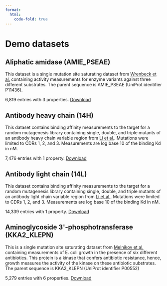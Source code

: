 ```yaml
---
format:
  html:
    code-fold: true
---
```


# Demo datasets

## Aliphatic amidase (AMIE_PSEAE)

This dataset is a single mutation site saturating dataset from
[Wrenbeck et al.](https://doi.org/10.1038/ncomms15695){target="_blank"} containing
activity measurements for enzyme variants against three different
substrates. The parent sequence is AMIE_PSEAE (UniProt identifier
P11436).

6,819 entries with 3 properties.
[Download](https://drive.google.com/uc?export=download&id=1VteqroPbm2iJl2osfm5-uEZW-9m4WUyM)

## Antibody heavy chain (14H)

This dataset contains binding affinity measurements to the target for a
random mutagenesis library containing single, double, and triple mutants
of an antibody heavy chain variable region from [Li et al.](https://doi.org/10.1101/2022.10.07.502662){target="_blank"}. Mutations were limited to
CDRs 1, 2, and 3. Measurements are log base 10 of the binding Kd in nM.

7,476 entries with 1 property.
[Download](https://drive.google.com/uc?export=download&id=1L4AeuW50EKFKczxLf_YCUM4lC370eNqe)

## Antibody light chain (14L)

This dataset contains binding affinity measurements to the target for a
random mutagenesis library containing single, double, and triple mutants
of an antibody light chain variable region from [Li et
al.](https://doi.org/10.1101/2022.10.07.502662){target="_blank"}. Mutations were limited
to CDRs 1, 2, and 3. Measurements are log base 10 of the binding Kd in
nM.

14,339 entries with 1 property. [Download](https://drive.google.com/uc?export=download&id=17fbByoS2pF6_e8xAVdMNcIF1gifaEzd2)

## Aminoglycoside 3\'-phosphotransferase (KKA2_KLEPN)

This is a single mutation site saturating dataset from [Melnikov et
al.](https://doi.org/10.1093/nar/gku511){target="_blank"} containing measurements of E.
coli growth in the presence of six different antibiotics. This protein
is a kinase that confers antibiotic resistance, hence, growth measures
the activity of the kinase on these antibiotic substrates. The parent
sequence is KKA2_KLEPN (UniProt identifier P00552)

5,279 entries with 6 properties.
[Download](https://drive.google.com/uc?export=download&id=1UE0Lx9EP3tcgpFeduSrFNysBo9rX_rgT)
